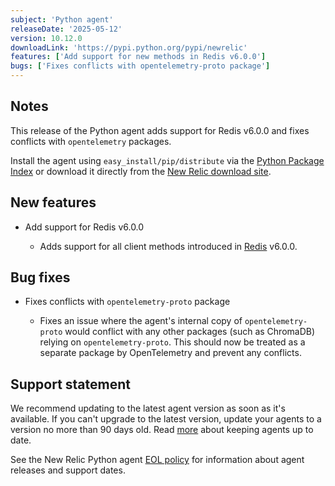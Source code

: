 ```yaml
---
subject: 'Python agent'
releaseDate: '2025-05-12'
version: 10.12.0
downloadLink: 'https://pypi.python.org/pypi/newrelic'
features: ['Add support for new methods in Redis v6.0.0']
bugs: ['Fixes conflicts with opentelemetry-proto package']
---
```


## Notes

This release of the Python agent adds support for Redis v6.0.0 and fixes conflicts with `opentelemetry` packages.

Install the agent using `easy_install/pip/distribute` via the [Python Package Index](https://pypi.python.org/pypi/newrelic) or download it directly from the [New Relic download site](https://download.newrelic.com/python_agent/release).

## New features

* Add support for Redis v6.0.0

  * Adds support for all client methods introduced in [Redis](https://pypi.org/project/redis/) v6.0.0.

## Bug fixes

* Fixes conflicts with `opentelemetry-proto` package

  * Fixes an issue where the agent's internal copy of `opentelemetry-proto` would conflict with any other packages (such as ChromaDB) relying on `opentelemetry-proto`. This should now be treated as a separate package by OpenTelemetry and prevent any conflicts.

## Support statement

We recommend updating to the latest agent version as soon as it's available. If you can't upgrade to the latest version, update your agents to a version no more than 90 days old. Read [more](/docs/new-relic-solutions/new-relic-one/install-configure/update-new-relic-agent/) about keeping agents up to date.

See the New Relic Python agent [EOL policy](/docs/apm/agents/python-agent/getting-started/python-agent-eol-policy/) for information about agent releases and support dates.

